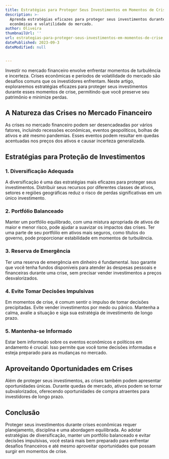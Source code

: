 ```yaml
---
title: Estratégias para Proteger Seus Investimentos em Momentos de Crise
description: >-
  Aprenda estratégias eficazes para proteger seus investimentos durante crises
  econômicas e volatilidade do mercado.
author: Oliveira
thumbnailUrl: ''
url: estrategias-para-proteger-seus-investimentos-em-momentos-de-crise
datePublished: 2023-09-3
dateModified: null


---
```


Investir no mercado financeiro envolve enfrentar momentos de turbulência e incerteza. Crises econômicas e períodos de volatilidade do mercado são desafios comuns que os investidores enfrentam. Neste artigo, exploraremos estratégias eficazes para proteger seus investimentos durante esses momentos de crise, permitindo que você preserve seu patrimônio e minimize perdas.

## A Natureza das Crises no Mercado Financeiro

As crises no mercado financeiro podem ser desencadeadas por vários fatores, incluindo recessões econômicas, eventos geopolíticos, bolhas de ativos e até mesmo pandemias. Esses eventos podem resultar em quedas acentuadas nos preços dos ativos e causar incerteza generalizada.

## Estratégias para Proteção de Investimentos

### 1. Diversificação Adequada

A diversificação é uma das estratégias mais eficazes para proteger seus investimentos. Distribuir seus recursos por diferentes classes de ativos, setores e regiões geográficas reduz o risco de perdas significativas em um único investimento.

### 2. Portfólio Balanceado

Manter um portfólio equilibrado, com uma mistura apropriada de ativos de maior e menor risco, pode ajudar a suavizar os impactos das crises. Ter uma parte de seu portfólio em ativos mais seguros, como títulos do governo, pode proporcionar estabilidade em momentos de turbulência.

### 3. Reserva de Emergência

Ter uma reserva de emergência em dinheiro é fundamental. Isso garante que você tenha fundos disponíveis para atender às despesas pessoais e financeiras durante uma crise, sem precisar vender investimentos a preços desvalorizados.

### 4. Evite Tomar Decisões Impulsivas

Em momentos de crise, é comum sentir o impulso de tomar decisões precipitadas. Evite vender investimentos por medo ou pânico. Mantenha a calma, avalie a situação e siga sua estratégia de investimento de longo prazo.

### 5. Mantenha-se Informado

Estar bem informado sobre os eventos econômicos e políticos em andamento é crucial. Isso permite que você tome decisões informadas e esteja preparado para as mudanças no mercado.

## Aproveitando Oportunidades em Crises

Além de proteger seus investimentos, as crises também podem apresentar oportunidades únicas. Durante quedas de mercado, ativos podem se tornar subvalorizados, oferecendo oportunidades de compra atraentes para investidores de longo prazo.

## Conclusão

Proteger seus investimentos durante crises econômicas requer planejamento, disciplina e uma abordagem equilibrada. Ao adotar estratégias de diversificação, manter um portfólio balanceado e evitar decisões impulsivas, você estará mais bem preparado para enfrentar desafios financeiros e até mesmo aproveitar oportunidades que possam surgir em momentos de crise.
